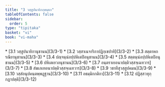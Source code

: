 ```yaml
---
title: "3 วสฺสูปนายิกกฺขนฺธก"
tableOfContents: false
sidebar:
  order: 5
type: "tipitaka"
basket: "vi"
book: "vi-maha"
---
```



<DynamicBreadcrumb />



<TableOfContents book="vi-maha" section="3">
* [3.1 วสฺสูปนายิกานุชานน](3/3-1)
* [3.2 วสฺสาเนจาริกาปฏิกฺเขปาทิ](3/3-2)
* [3.3 สตฺตาหกรณียานุชานน](3/3-3)
* [3.4 ปญฺจนฺนํอปฺปหิเตปิอนุชานน](3/3-4)
* [3.5 สตฺตนฺนํอปฺปหิเตปิอนุชานน](3/3-5)
* [3.6 ปหิเตเยวอนุชานน](3/3-6)
* [3.7 อนฺตราเยอนาปตฺติวสฺสจฺเฉทวาร](3/3-7)
* [3.8 สํฆเภเทอนาปตฺติวสฺสจฺเฉทวาร](3/3-8)
* [3.9 วชาทีสุวสฺสูปคมน](3/3-9)
* [3.10 วสฺสํอนุปคนฺตพฺพฏฺฐาน](3/3-10)
* [3.11 อธมฺมิกกติกา](3/3-11)
* [3.12 ปฏิสฺสวทุกฺกฏาปตฺติ](3/3-12)
</TableOfContents>
